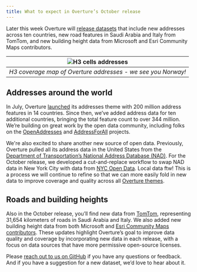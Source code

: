 ```yaml
---
title: What to expect in Overture’s October release
---
```


Later this week Overture will [release datasets](https://docs.overturemaps.org/getting-data/) that include new 
addresses across ten countries, new road features in Saudi Arabia and Italy from TomTom, 
and new building height data from Microsoft and Esri Community Maps contributors. 

| ![H3 cells addresses](/img/blog/address-coverage-h3-october.png) |
|:--:|
| *H3 coverage map of Overture addresses - we see you Norway!* |

## Addresses around the world
In July, Overture [launched](https://docs.overturemaps.org/release/2024-07-22.0/#new-theme-addresses) its addresses theme 
with 200 million address features in 14 countries. Since then, 
we’ve added address data for ten additional countries, bringing the total feature count to over 344 million. 
We’re building on great work by the open data community, including folks on the [OpenAddresses](https://openaddresses.io/)
and [AddressForAll](https://www.addressforall.org/en/) projects. 

We're also excited to share another new source of open data. Previously, Overture pulled all its address data 
in the United States from the [Department of Transportation’s National 
Address Database (NAD)](https://www.transportation.gov/gis/national-address-database). 
For the October release, we developed a cut-and-replace workflow to swap NAD data in New York City 
with data from [NYC Open Data](https://opendata.cityofnewyork.us/). Local data ftw! This is a process 
we will continue to refine so that we can more 
easily fold in new data to improve coverage and quality across all [Overture themes](https://docs.overturemaps.org/guides/).

## Roads and building heights
Also in the October release, you’ll find new data from [TomTom](https://www.tomtom.com/), representing 31,654 kilometers of roads in Saudi Arabia 
and Italy. We also added new building height data from both Microsoft and [Esri Community Maps contributors](https://communitymaps.arcgis.com/home/). 
These updates highlight Overture’s goal to improve data quality and coverage by incorporating new data in each release, 
with a focus on data sources that have more permissive open-source licenses.

Please [reach out to us on GitHub](https://github.com/OvertureMaps/data/discussions) if you have any questions or feedback. 
And if you have a suggestion for a new dataset, we’d love to hear about it.

